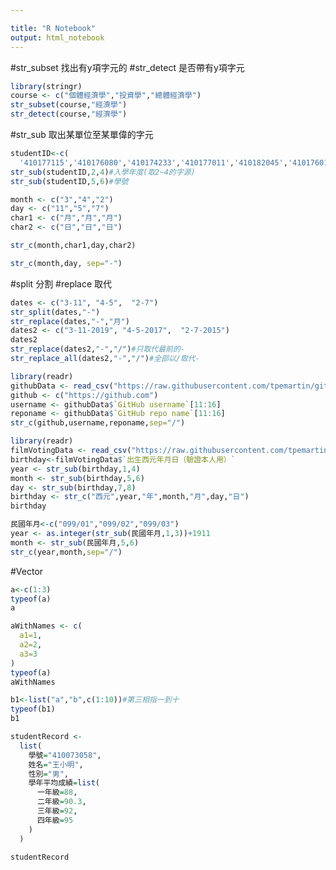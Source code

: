 ```yaml
---

title: "R Notebook"
output: html_notebook
---
```

#str_subset 找出有y項字元的
#str_detect 是否帶有y項字元
```r
library(stringr)
course <- c("個體經濟學","投資學","總體經濟學")
str_subset(course,"經濟學")
str_detect(course,"經濟學")
```
#str_sub 取出某單位至某單偉的字元
```r
studentID<-c(
  '410177115','410176080','410174233','410177011','410182045','410176014')
str_sub(studentID,2,4)#入學年度(取2~4的字源)
str_sub(studentID,5,6)#學號
```

```r
month <- c("3","4","2")
day <- c("11","5","7")
char1 <- c("月","月","月")
char2 <- c("日","日","日")

str_c(month,char1,day,char2)

str_c(month,day, sep="-")
```
#split 分割
#replace 取代
```r
dates <- c("3-11", "4-5",  "2-7")
str_split(dates,"-")
str_replace(dates,"-","月")
dates2 <- c("3-11-2019", "4-5-2017",  "2-7-2015")
dates2
str_replace(dates2,"-","/")#只取代最前的-
str_replace_all(dates2,"-","/")#全部以/取代-
```


```r
library(readr)
githubData <- read_csv("https://raw.githubusercontent.com/tpemartin/github-data/master/githubData.csv")
github <- c("https://github.com")
username <- githubData$`GitHub username`[11:16]
reponame <- githubData$`GitHub repo name`[11:16]
str_c(github,username,reponame,sep="/")
```
```r
library(readr)
filmVotingData <- read_csv("https://raw.githubusercontent.com/tpemartin/github-data/master/%E7%AC%AC%E4%B8%89%E5%B1%86%E7%B6%93%E6%BF%9F%E6%92%AD%E5%AE%A2%E7%AB%B6%E8%B3%BD%E5%8F%83%E8%B3%BD%E4%BD%9C%E5%93%81%E6%8A%95%E7%A5%A8%E7%B5%90%E6%9E%9C%E6%A8%A3%E6%9C%AC%20-%20Sheet1.csv")
birthday<-filmVotingData$`出生西元年月日（驗證本人用）`
year <- str_sub(birthday,1,4)
month <- str_sub(birthday,5,6)
day <- str_sub(birthday,7,8)
birthday <- str_c("西元",year,"年",month,"月",day,"日")
birthday
```

```r
民國年月<-c("099/01","099/02","099/03")
year <- as.integer(str_sub(民國年月,1,3))+1911
month <- str_sub(民國年月,5,6)
str_c(year,month,sep="/")
```

#Vector
```r
a<-c(1:3)
typeof(a)
a

```
```r
aWithNames <- c(
  a1=1,
  a2=2,
  a3=3
)
typeof(a)
aWithNames
```

```r
b1<-list("a","b",c(1:10))#第三相指一到十
typeof(b1)
b1
```

```r
studentRecord <-
  list(
    學號="410073058",
    姓名="王小明",
    性別="男",
    學年平均成績=list(
      一年級=88,
      二年級=90.3,
      三年級=92,
      四年級=95
    )
  )

studentRecord
```

